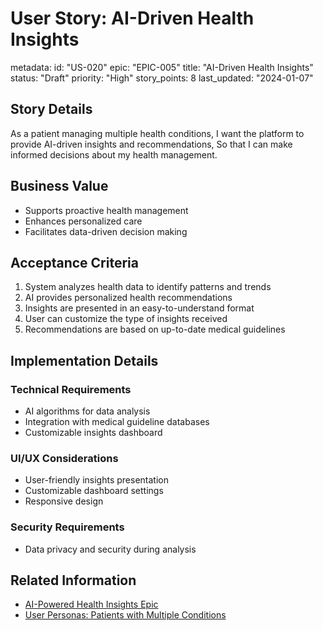 # User Story: AI-Driven Health Insights

metadata:
  id: "US-020"
  epic: "EPIC-005"
  title: "AI-Driven Health Insights"
  status: "Draft"
  priority: "High"
  story_points: 8
  last_updated: "2024-01-07"

## Story Details
As a patient managing multiple health conditions,
I want the platform to provide AI-driven insights and recommendations,
So that I can make informed decisions about my health management.

## Business Value
- Supports proactive health management
- Enhances personalized care
- Facilitates data-driven decision making

## Acceptance Criteria
1. System analyzes health data to identify patterns and trends
2. AI provides personalized health recommendations
3. Insights are presented in an easy-to-understand format
4. User can customize the type of insights received
5. Recommendations are based on up-to-date medical guidelines

## Implementation Details
### Technical Requirements
- AI algorithms for data analysis
- Integration with medical guideline databases
- Customizable insights dashboard

### UI/UX Considerations
- User-friendly insights presentation
- Customizable dashboard settings
- Responsive design

### Security Requirements
- Data privacy and security during analysis

## Related Information
- [AI-Powered Health Insights Epic](../EPIC-005-ai-health-insights.mdx)
- [User Personas: Patients with Multiple Conditions](../01-User_Personas/PER-003-complex_care_condition.mdx)
